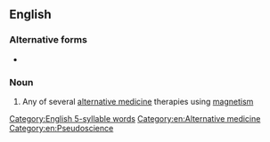 {{also|magno-therapy}}
==English==

===Alternative forms===
* {{l|en|magno-therapy}}

===Noun===
{{en-noun|-}}

# Any of several [[alternative medicine]] therapies using [[magnetism]]

[[Category:English 5-syllable words]]
[[Category:en:Alternative medicine]]
[[Category:en:Pseudoscience]]